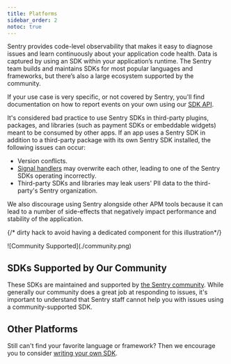 ```yaml
---
title: Platforms
sidebar_order: 2
notoc: true
---
```


Sentry provides code-level observability that makes it easy to diagnose issues and learn continuously about your application code health. Data is captured by using an SDK within your application’s runtime. The Sentry team builds and maintains SDKs for most popular languages and frameworks, but there’s also a large ecosystem supported by the community.

If your use case is very specific, or not covered by Sentry, you'll find documentation on how to report events on your own using our [SDK API](https://develop.sentry.dev/sdk/overview/).

<Alert>

It's considered bad practice to use Sentry SDKs in third-party plugins, packages, and libraries (such as payment SDKs or embeddable widgets) meant to be consumed by other apps. If an app uses a Sentry SDK in addition to a third-party package with its own Sentry SDK installed, the following issues can occur:

- Version conflicts.
- [Signal handlers](https://en.wikipedia.org/wiki/C_signal_handling) may overwrite each other, leading to one of the Sentry SDKs operating incorrectly.
- Third-party SDKs and libraries may leak users' PII data to the third-party's Sentry organization.

We also <Link to="https://sentry.zendesk.com/hc/en-us/articles/23961784367387">discourage using Sentry alongside other APM tools</Link> because it can lead to a number of side-effects that negatively impact performance and stability of the application.

</Alert>

<PlatformFilter />

{/* dirty hack to avoid having a dedicated component for this illustration*/}
<style jsx>{`
  .community-image-container img {
    max-width: 450px;
    height: auto;
    border: none !important;
    box-shadow: none !important;
    margin-top: 3rem;
  }
`}</style>
<div className="community-image-container">
  ![Community Supported](./community.png)
</div>

## SDKs Supported by Our Community

These SDKs are maintained and supported by [the Sentry community](https://open.sentry.io/). While generally our community does a great job at responding to issues, it's important to understand that Sentry staff cannot help you with issues using a community-supported SDK.

<CommunitySupportedPlatforms />

## Other Platforms

Still can't find your favorite language or framework? Then we encourage you to consider [writing your own SDK](https://develop.sentry.dev/sdk/).
